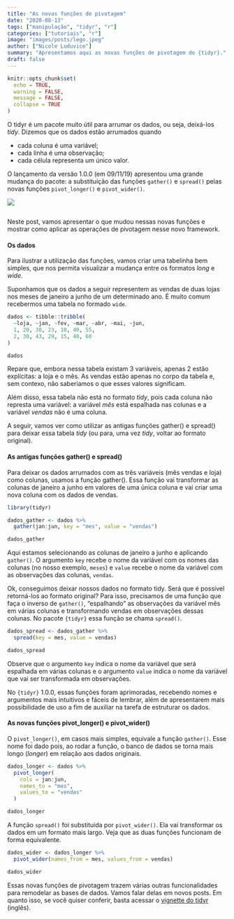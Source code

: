 ```yaml
---
title: "As novas funções de pivotagem"
date: "2020-08-13"
tags: ["manipulação", "tidyr", "r"]
categories: ["tutoriais", "r"]
image: "images/posts/lego.jpeg"
author: ["Nicole Luduvice"]
summary: "Apresentamos aqui as novas funções de pivotagem do {tidyr}."
draft: false
---
```


```r
knitr::opts_chunk$set(
  echo = TRUE,
  warning = FALSE, 
  message = FALSE, 
  collapse = TRUE
)
```

O tidyr é um pacote muito útil para arrumar os dados, ou seja, deixá-los *tidy*. Dizemos que os dados estão arrumados quando 

- cada coluna é uma variável;
- cada linha é uma observação;
- cada célula representa um único valor.
 
O lançamento da versão 1.0.0 (em 09/11/19) apresentou uma grande mudança do pacote: a substituição das funções `gather()` e `spread()` pelas novas funções `pivot_longer()` e `pivot_wider()`.

<img src = "/img/blog/pivotagem/tidyr-spread-gather.gif">
```r
```



Neste post, vamos apresentar o que mudou nessas novas funções e mostrar como aplicar as operações de pivotagem nesse novo framework.

#### Os dados

Para ilustrar a utilização das funções, vamos criar uma tabelinha bem simples, que nos permita visualizar a mudança entre os formatos *long* e *wide*.

Suponhamos que os dados a seguir representem as vendas de duas lojas nos meses de janeiro a junho de um determinado ano. É muito comum recebermos uma tabela no formado `wide`.

```r
dados <- tibble::tribble(
  ~loja, ~jan, ~fev, ~mar, ~abr, ~mai, ~jun,
  1, 20, 30, 23, 10, 40, 55,
  2, 30, 43, 29, 15, 40, 60
)

dados
```

Repare que, embora nessa tabela existam 3 variáveis, apenas 2 estão explícitas: a loja e o mês. As vendas estão apenas no corpo da tabela e, sem contexo, não saberíamos o que esses valores significam.

Além disso, essa tabela não está no formato *tidy*, pois cada coluna não represta uma variável: a variável *mês* está espalhada nas colunas e a variável *vendas* não é uma coluna.

A seguir, vamos ver como utilizar as antigas funções gather() e spread() para deixar essa tabela *tidy* (ou para, uma vez *tidy*, voltar ao formato original).

#### As antigas funções gather() e spread()

Para deixar os dados arrumados com as três variáveis (mês vendas e loja) como colunas, usamos a função gather(). Essa função vai transformar as colunas de janeiro a junho em valores de uma única coluna e vai criar uma nova coluna com os dados de vendas.

```r
library(tidyr)

dados_gather <- dados %>% 
  gather(jan:jun, key = "mes", value = "vendas")

dados_gather
```

Aqui estamos selecionando as colunas de janeiro a junho e aplicando `gather()`. O argumento `key` recebe o nome da variável com os nomes das colunas (no nosso exemplo, `meses`) e `value` recebe o nome da variável com as observações das colunas, `vendas`.

Ok, conseguimos deixar nossos dados no formato tidy. Será que é possivel retorná-los ao formato original? 
Para isso, precisamos de uma função que faça o inverso de `gather()`, "espalhando" as observações da variável mês em várias colunas e transformando vendas em observações dessas colunas. No pacote `{tidyr}` essa função se chama `spread()`.

```r
dados_spread <- dados_gather %>%
  spread(key = mes, value = vendas)

dados_spread
```

Observe que o argumento `key` indica o nome da variável que será espalhada em várias colunas e o argumento `value` indica o nome da variável que vai ser transformada em observações.

No `{tidyr}` 1.0.0, essas funções foram aprimoradas, recebendo nomes e argumentos mais intuitivos e fáceis de lembrar, além de apresentarem mais possibilidade de uso a fim de auxiliar na tarefa de estruturar os dados.

#### As novas funções pivot_longer() e pivot_wider()

O `pivot_longer()`, em casos mais simples, equivale a função `gather()`. Esse nome foi dado pois, ao rodar a função, o banco de dados se torna mais longo (*longer*) em relação aos dados originais.

```r
dados_longer <- dados %>%
  pivot_longer(
    cols = jan:jun, 
    names_to = "mes", 
    values_to = "vendas"
  ) 

dados_longer
```

A função `spread()` foi substituida por `pivot_wider()`. Ela vai transformar os dados em um formato mais largo. Veja que as duas funções funcionam de forma equivalente.

```r
dados_wider <- dados_longer %>%
  pivot_wider(names_from = mes, values_from = vendas)

dados_wider
```

Essas novas funções de pivotagem trazem várias outras funcionalidades para remodelar as bases de dados. Vamos falar delas em novos posts. Em quanto isso, se você quiser conferir, basta acessar o [vignette do tidyr](https://tidyr.tidyverse.org/articles/pivot.html) (inglês).
